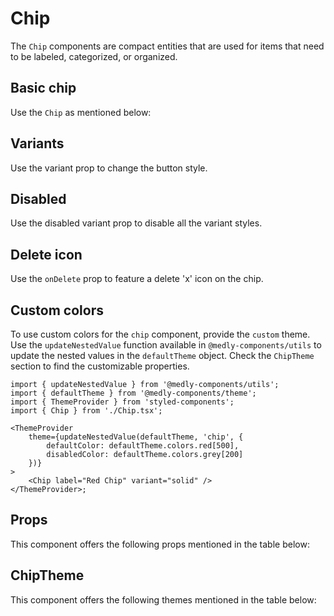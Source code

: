 
<Meta title="Core" component={Chip} />

# Chip

The `Chip` components are compact entities that are used for items that need to be labeled, categorized, or organized.

## Basic chip

Use the `Chip` as mentioned below:

<Preview withToolbar>
    <Story name="Chip" decorators={[withKnobs]}>
        <Chip
            label={text('Label', 'Demo')}
            variant={select('Variant', stories.variant, 'solid')}
            onClick={action('Chip Clicked')}
            onDelete={action('Delete Clicked')}
            disabled={boolean('Disabled', false)}
            color={color('Color', defaultTheme.chip.defaultColor)}
        />
    </Story>
</Preview>

## Variants

Use the variant prop to change the button style.

<Preview>
    <Chip label="Solid Chip" onDelete={action('Delete Clicked')} variant="solid" color={defaultTheme.chip.defaultColor} />
    <Chip label="Outlined Chip" onDelete={action('Delete Clicked')} variant="outlined" color={defaultTheme.chip.defaultColor} />
    <Chip label="Flat Chip" onDelete={action('Delete Clicked')} variant="flat" color={defaultTheme.chip.defaultColor} />
</Preview>

## Disabled

Use the disabled variant prop to disable all the variant styles.

<Preview>
    <Chip disabled label="Solid Chip" variant="solid" color={defaultTheme.chip.defaultColor} />
    <Chip disabled label="Outlined Chip" variant="outlined" color={defaultTheme.chip.defaultColor} />
    <Chip disabled label="Flat Chip" variant="flat" color={defaultTheme.chip.defaultColor} />
</Preview>

## Delete icon

Use the `onDelete` prop to feature a delete 'x' icon on the chip.

<Preview withToolbar>
    <Chip label="Chip without delete icon" onClick={action('Clicked')} color={defaultTheme.chip.defaultColor} />
</Preview>

## Custom colors

To use custom colors for the `chip` component, provide the `custom` theme. Use the `updateNestedValue` function available in `@medly-components/utils` to update the nested values in the `defaultTheme` object. Check the `ChipTheme` section to find the customizable properties.

```tsx
import { updateNestedValue } from '@medly-components/utils';
import { defaultTheme } from '@medly-components/theme';
import { ThemeProvider } from 'styled-components';
import { Chip } from './Chip.tsx';

<ThemeProvider
    theme={updateNestedValue(defaultTheme, 'chip', {
        defaultColor: defaultTheme.colors.red[500],
        disabledColor: defaultTheme.colors.grey[200]
    })}
>
    <Chip label="Red Chip" variant="solid" />
</ThemeProvider>;
```

<Preview>
    <ThemeProvider
        theme={updateNestedValue(defaultTheme, 'chip', {
            defaultColor: defaultTheme.colors.red[500],
            disabledColor: defaultTheme.colors.grey[200]
        })}
    >
        <Chip label="Red Chip" />
    </ThemeProvider>
</Preview>

## Props

This component offers the following props mentioned in the table below:

<Props of={Chip} />

## ChipTheme

This component offers the following themes mentioned in the table below:

<Props of={stories.ThemeInterface} />
